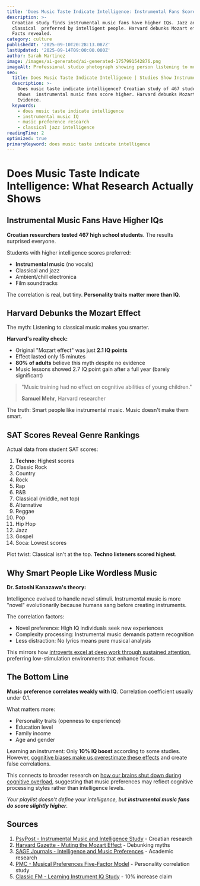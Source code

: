 ```yaml
---
title: 'Does Music Taste Indicate Intelligence: Instrumental Fans Score Higher'
description: >-
  Croatian study finds instrumental music fans have higher IQs. Jazz and
  classical  preferred by intelligent people. Harvard debunks Mozart effect.
  Facts revealed.
category: culture
publishedAt: '2025-09-10T20:28:13.087Z'
lastUpdated: '2025-09-14T09:00:00.000Z'
author: Sarah Martinez
image: /images/ai-generated/ai-generated-1757991542876.png
imageAlt: Professional studio photograph showing person listening to music with subtle brain activity visualization elements, modern neuroscience research setting with professional lighting
seo:
  title: Does Music Taste Indicate Intelligence | Studies Show Instrumental Link
  description: >-
    Does music taste indicate intelligence? Croatian study of 467 students
    shows  instrumental music fans score higher. Harvard debunks Mozart effect.
    Evidence.
  keywords:
    - does music taste indicate intelligence
    - instrumental music IQ
    - music preference research
    - classical jazz intelligence
readingTime: 2
optimized: true
primaryKeyword: does music taste indicate intelligence
---
```


# Does Music Taste Indicate Intelligence: What Research Actually Shows

## Instrumental Music Fans Have Higher IQs

**Croatian researchers tested 467 high school students**. The results surprised everyone.

Students with higher intelligence scores preferred:

- **Instrumental music** (no vocals)
- Classical and jazz
- Ambient/chill electronica
- Film soundtracks

The correlation is real, but tiny. **Personality traits matter more than IQ**.

## Harvard Debunks the Mozart Effect

The myth: Listening to classical music makes you smarter.

**Harvard's reality check:**

- Original "Mozart effect" was just **2.1 IQ points**
- Effect lasted only 15 minutes
- **80% of adults** believe this myth despite no evidence
- Music lessons showed 2.7 IQ point gain after a full year (barely significant)

> "Music training had no effect on cognitive abilities of young children."
>
> **Samuel Mehr**, Harvard researcher

The truth: Smart people like instrumental music. Music doesn't make them smart.

## SAT Scores Reveal Genre Rankings

Actual data from student SAT scores:

1. **Techno**: Highest scores
2. Classic Rock
3. Country
4. Rock
5. Rap
6. R&B
7. Classical (middle, not top)
8. Alternative
9. Reggae
10. Pop
11. Hip Hop
12. Jazz
13. Gospel
14. Soca: Lowest scores

Plot twist: Classical isn't at the top. **Techno listeners scored highest**.

## Why Smart People Like Wordless Music

**Dr. Satoshi Kanazawa's theory:**

Intelligence evolved to handle novel stimuli. Instrumental music is more "novel" evolutionarily because humans sang before creating instruments.

The correlation factors:

- Novel preference: High IQ individuals seek new experiences
- Complexity processing: Instrumental music demands pattern recognition
- Less distraction: No lyrics means pure musical analysis

This mirrors how [introverts excel at deep work through sustained attention](/psychology/why-introverts-excel-at-deep-work-psychology-research-2025), preferring low-stimulation environments that enhance focus.

## The Bottom Line

**Music preference correlates weakly with IQ**. Correlation coefficient usually under 0.1.

What matters more:

- Personality traits (openness to experience)
- Education level
- Family income
- Age and gender

Learning an instrument: Only **10% IQ boost** according to some studies. However, [cognitive biases make us overestimate these effects](/psychology/your-brain-lies-to-you-cognitive-biases-2025) and create false correlations.

This connects to broader research on [how our brains shut down during cognitive overload](/psychology/cognitive-disengagement-multitasking-brain-shutdown), suggesting that music preferences may reflect cognitive processing styles rather than intelligence levels.

_Your playlist doesn't define your intelligence, but **instrumental music fans do score slightly higher**._

## Sources

1. [PsyPost - Instrumental Music and Intelligence Study](https://www.psypost.org/more-intelligent-individuals-are-more-likely-to-enjoy-instrumental-music-study-finds/) - Croatian research
2. [Harvard Gazette - Muting the Mozart Effect](https://news.harvard.edu/gazette/story/2013/12/muting-the-mozart-effect/) - Debunking myths
3. [SAGE Journals - Intelligence and Music Preferences](https://journals.sagepub.com/doi/10.1177/0305735616650991) - Academic research
4. [PMC - Musical Preferences Five-Factor Model](https://pmc.ncbi.nlm.nih.gov/articles/PMC4846047/) - Personality correlation study
5. [Classic FM - Learning Instrument IQ Study](https://www.classicfm.com/music-news/learning-musical-instrument-increases-iq-10-percent/) - 10% increase claim
